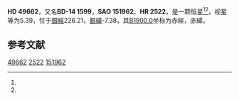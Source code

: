 {{Starbox begin
| name = HD 49662
}}
{{Starbox observe
| epoch = [[J2000.0|J2000.0]]
| constell = {{星座名待查}}<ref name=SIMBAD>{{cite web
 | url=http://simbad.u-strasbg.fr/simbad/sim-id?Ident=HR+2522
 | title=Pulsating variable Star
 | publisher=Centre de Données astronomiques de Strasbourg
 | work=SIMBAD
 | accessdate=2012-07-13
 | archive-date=2016-03-19
 | archive-url=https://web.archive.org/web/20160319013648/http://simbad.u-strasbg.fr/simbad/sim-id?Ident=HR+2522
 | dead-url=no
 }}</ref><ref name=DATA>{{cite web
 | url=http://vizier.u-strasbg.fr/viz-bin/VizieR-5?-out.add=.&-source=5050&-corr=PK=HR&-out.max=9999&HR=2522
 | title=VizieR Detailed Page
 | accessdate=2012-07-13
 | archive-date=2016-03-05
 | archive-url=https://web.archive.org/web/20160305020854/http://vizier.u-strasbg.fr/viz-bin/VizieR-5?-out.add=.&-source=5050&-corr=PK=HR&-out.max=9999&HR=2522
 | dead-url=no
 }}</ref>
| 星官 = 
| ra = {{RA|6|48|57.8}}<ref name=SIMBAD /><ref name=DATA />
| dec = {{DEC|-15|8|41}}<ref name=SIMBAD /><ref name=DATA />
| appmag_v = 5.39<ref name=SIMBAD /><ref name=DATA />
}}
{{Starbox character
| class = B6V<ref name=SIMBAD /><ref name=DATA />
| b-v = -0.1<ref name=SIMBAD /><ref name=DATA />
| u-b = -0.51<ref name=SIMBAD /><ref name=DATA />
| r-i = <ref name=SIMBAD /><ref name=DATA />
| variable = 
}}
{{Starbox astrometry
| radial_v = -0.51
| prop_mo_ra = 23
| parallax = 0.004
| p_error =
}}
{{Starbox catalog
| names =BD-14 1599，[[SAO星表|SAO]] 151962，[[HD星表|HD]] 49662，[[HR星表|HR]] 2522}}
{{Starbox reference |Simbad=HR+2522}}
{{Starbox end}}

'''HD 49662'''，又名'''BD-14 1599'''，'''SAO 151962'''、'''HR 2522'''，是一颗恒星<ref name=SIMBAD /><ref name=DATA />，视星等为5.39，位于[[銀道座標系|銀經]]226.21，[[銀道座標系|銀緯]]-7.38，其[[B1900.0|B1900.0]]坐标为赤經{{RA|6|44|25.7}}，赤緯{{DEC|-15|-7.38|55}}。

== 参考文献 ==
{{reflist}}

{{star-stub}}

[[Category:HD和HDE天體|49662]]
[[Category:HR天體|2522]]
[[Category:SAO天體|151962]]